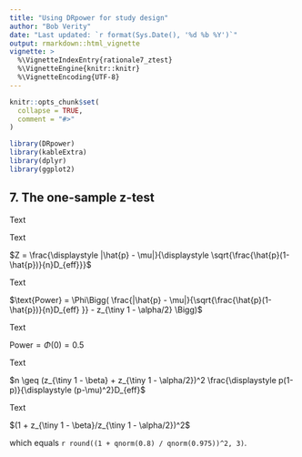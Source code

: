 ---
title: "Using DRpower for study design"
author: "Bob Verity"
date: "Last updated: `r format(Sys.Date(), '%d %b %Y')`"
output: rmarkdown::html_vignette
vignette: >
  %\VignetteIndexEntry{rationale7_ztest}
  %\VignetteEngine{knitr::knitr}
  %\VignetteEncoding{UTF-8}
---

```{r, include = FALSE}
knitr::opts_chunk$set(
  collapse = TRUE,
  comment = "#>"
)
```
```{r, echo=FALSE, message=FALSE, warning=FALSE}
library(DRpower)
library(kableExtra)
library(dplyr)
library(ggplot2)
```

## 7. The one-sample z-test

Text

Text

$Z = \frac{\displaystyle |\hat{p} - \mu|}{\displaystyle \sqrt{\frac{\hat{p}(1-\hat{p})}{n}D_{eff}}}$

Text

$\text{Power} = \Phi\Bigg( \frac{|\hat{p} - \mu|}{\sqrt{\frac{\hat{p}(1-\hat{p})}{n}D_{eff} }} - z_{\tiny 1 - \alpha/2} \Bigg)$

Text

$\text{Power} = \Phi(0) = 0.5$

Text

$n \geq (z_{\tiny 1 - \beta} + z_{\tiny 1 - \alpha/2})^2 \frac{\displaystyle p(1-p)}{\displaystyle (p-\mu)^2}D_{eff}$

Text

$(1 + z_{\tiny 1 - \beta}/z_{\tiny 1 - \alpha/2})^2$

which equals `r round((1 + qnorm(0.8) / qnorm(0.975))^2, 3)`.
